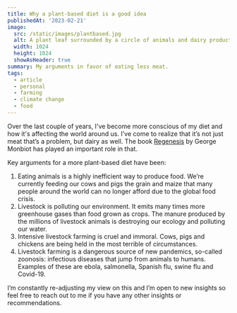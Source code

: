 ```yaml
---
title: Why a plant-based diet is a good idea
publishedAt: '2023-02-21'
image:
  src: /static/images/plantbased.jpg
  alt: A plant leaf surrounded by a circle of animals and dairy products
  width: 1024
  height: 1024
  showAsHeader: true
summary: My arguments in favor of eating less meat.
tags:
  - article
  - personal
  - farming
  - climate change
  - food
---
```


Over the last couple of years, I've become more conscious of my diet and how it's affecting the world around us. I’ve come to realize that it’s not just meat that’s a problem, but dairy as well. The book [Regenesis](https://koenvangilst.nl/blog/regenesis-reading-notes) by George Monbiot has played an important role in that.

Key arguments for a more plant-based diet have been:

1. Eating animals is a highly inefficient way to produce food. We’re currently feeding our cows and pigs the grain and maize that many people around the world can no longer afford due to the global food crisis.
2. Livestock is polluting our environment. It emits many times more greenhouse gases than food grown as crops. The manure produced by the millions of livestock animals is destroying our ecology and polluting our water.
3. Intensive livestock farming is cruel and immoral. Cows, pigs and chickens are being held in the most terrible of circumstances.
4. Livestock farming is a dangerous source of new pandemics, so-called zoonosis: infectious diseases that jump from animals to humans. Examples of these are ebola, salmonella, Spanish flu, swine flu and Covid-19.

I’m constantly re-adjusting my view on this and I’m open to new insights so feel free to reach out to me if you have any other insights or recommendations.

